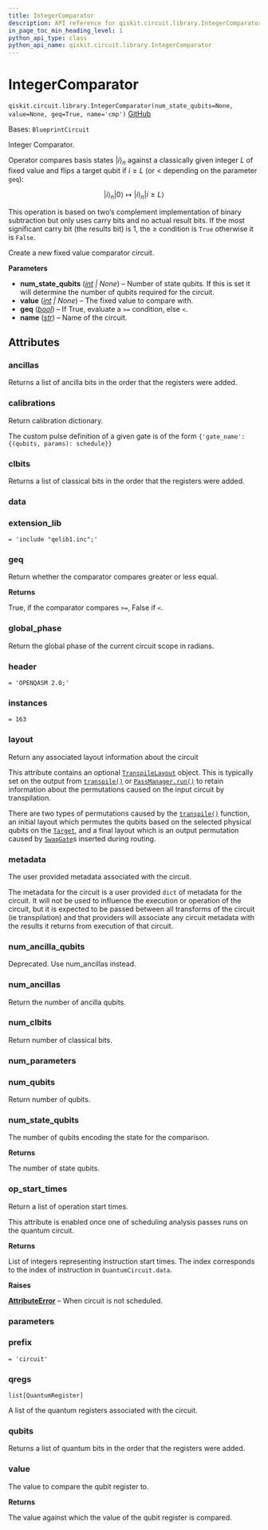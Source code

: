 ```yaml
---
title: IntegerComparator
description: API reference for qiskit.circuit.library.IntegerComparator
in_page_toc_min_heading_level: 1
python_api_type: class
python_api_name: qiskit.circuit.library.IntegerComparator
---
```


# IntegerComparator

<span id="qiskit.circuit.library.IntegerComparator" />

`qiskit.circuit.library.IntegerComparator(num_state_qubits=None, value=None, geq=True, name='cmp')` [GitHub](https://github.com/qiskit/qiskit/tree/stable/0.46/qiskit/circuit/library/arithmetic/integer_comparator.py "view source code")

Bases: `BlueprintCircuit`

Integer Comparator.

Operator compares basis states $|i\rangle_n$ against a classically given integer $L$ of fixed value and flips a target qubit if $i \geq L$ (or $<$ depending on the parameter `geq`):

$$
|i\rangle_n |0\rangle \mapsto |i\rangle_n |i \geq L\rangle
$$

This operation is based on two’s complement implementation of binary subtraction but only uses carry bits and no actual result bits. If the most significant carry bit (the results bit) is 1, the $\geq$ condition is `True` otherwise it is `False`.

Create a new fixed value comparator circuit.

**Parameters**

*   **num\_state\_qubits** ([*int*](https://docs.python.org/3/library/functions.html#int "(in Python v3.12)") *| None*) – Number of state qubits. If this is set it will determine the number of qubits required for the circuit.
*   **value** ([*int*](https://docs.python.org/3/library/functions.html#int "(in Python v3.12)") *| None*) – The fixed value to compare with.
*   **geq** ([*bool*](https://docs.python.org/3/library/functions.html#bool "(in Python v3.12)")) – If True, evaluate a `>=` condition, else `<`.
*   **name** ([*str*](https://docs.python.org/3/library/stdtypes.html#str "(in Python v3.12)")) – Name of the circuit.

## Attributes

<span id="qiskit.circuit.library.IntegerComparator.ancillas" />

### ancillas

Returns a list of ancilla bits in the order that the registers were added.

<span id="qiskit.circuit.library.IntegerComparator.calibrations" />

### calibrations

Return calibration dictionary.

The custom pulse definition of a given gate is of the form `{'gate_name': {(qubits, params): schedule}}`

<span id="qiskit.circuit.library.IntegerComparator.clbits" />

### clbits

Returns a list of classical bits in the order that the registers were added.

<span id="qiskit.circuit.library.IntegerComparator.data" />

### data

<span id="qiskit.circuit.library.IntegerComparator.extension_lib" />

### extension\_lib

`= 'include "qelib1.inc";'`

<span id="qiskit.circuit.library.IntegerComparator.geq" />

### geq

Return whether the comparator compares greater or less equal.

**Returns**

True, if the comparator compares `>=`, False if `<`.

<span id="qiskit.circuit.library.IntegerComparator.global_phase" />

### global\_phase

Return the global phase of the current circuit scope in radians.

<span id="qiskit.circuit.library.IntegerComparator.header" />

### header

`= 'OPENQASM 2.0;'`

<span id="qiskit.circuit.library.IntegerComparator.instances" />

### instances

`= 163`

<span id="qiskit.circuit.library.IntegerComparator.layout" />

### layout

Return any associated layout information about the circuit

This attribute contains an optional [`TranspileLayout`](qiskit.transpiler.TranspileLayout "qiskit.transpiler.TranspileLayout") object. This is typically set on the output from [`transpile()`](compiler#qiskit.compiler.transpile "qiskit.compiler.transpile") or [`PassManager.run()`](qiskit.transpiler.PassManager#run "qiskit.transpiler.PassManager.run") to retain information about the permutations caused on the input circuit by transpilation.

There are two types of permutations caused by the [`transpile()`](compiler#qiskit.compiler.transpile "qiskit.compiler.transpile") function, an initial layout which permutes the qubits based on the selected physical qubits on the [`Target`](qiskit.transpiler.Target "qiskit.transpiler.Target"), and a final layout which is an output permutation caused by [`SwapGate`](qiskit.circuit.library.SwapGate "qiskit.circuit.library.SwapGate")s inserted during routing.

<span id="qiskit.circuit.library.IntegerComparator.metadata" />

### metadata

The user provided metadata associated with the circuit.

The metadata for the circuit is a user provided `dict` of metadata for the circuit. It will not be used to influence the execution or operation of the circuit, but it is expected to be passed between all transforms of the circuit (ie transpilation) and that providers will associate any circuit metadata with the results it returns from execution of that circuit.

<span id="qiskit.circuit.library.IntegerComparator.num_ancilla_qubits" />

### num\_ancilla\_qubits

Deprecated. Use num\_ancillas instead.

<span id="qiskit.circuit.library.IntegerComparator.num_ancillas" />

### num\_ancillas

Return the number of ancilla qubits.

<span id="qiskit.circuit.library.IntegerComparator.num_clbits" />

### num\_clbits

Return number of classical bits.

<span id="qiskit.circuit.library.IntegerComparator.num_parameters" />

### num\_parameters

<span id="qiskit.circuit.library.IntegerComparator.num_qubits" />

### num\_qubits

Return number of qubits.

<span id="qiskit.circuit.library.IntegerComparator.num_state_qubits" />

### num\_state\_qubits

The number of qubits encoding the state for the comparison.

**Returns**

The number of state qubits.

<span id="qiskit.circuit.library.IntegerComparator.op_start_times" />

### op\_start\_times

Return a list of operation start times.

This attribute is enabled once one of scheduling analysis passes runs on the quantum circuit.

**Returns**

List of integers representing instruction start times. The index corresponds to the index of instruction in `QuantumCircuit.data`.

**Raises**

[**AttributeError**](https://docs.python.org/3/library/exceptions.html#AttributeError "(in Python v3.12)") – When circuit is not scheduled.

<span id="qiskit.circuit.library.IntegerComparator.parameters" />

### parameters

<span id="qiskit.circuit.library.IntegerComparator.prefix" />

### prefix

`= 'circuit'`

<span id="qiskit.circuit.library.IntegerComparator.qregs" />

### qregs

`list[QuantumRegister]`

A list of the quantum registers associated with the circuit.

<span id="qiskit.circuit.library.IntegerComparator.qubits" />

### qubits

Returns a list of quantum bits in the order that the registers were added.

<span id="qiskit.circuit.library.IntegerComparator.value" />

### value

The value to compare the qubit register to.

**Returns**

The value against which the value of the qubit register is compared.

